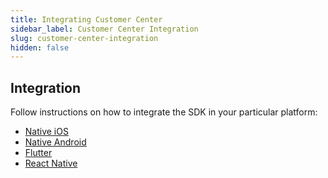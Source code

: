 ```yaml
---
title: Integrating Customer Center
sidebar_label: Customer Center Integration
slug: customer-center-integration
hidden: false
---
```




<YouTubeEmbed videoId="yraB5gQCUPE" title="Integrating the Customer Center" />


<OverviewPartial />

## Integration

Follow instructions on how to integrate the SDK in your particular platform:

- [Native iOS](/tools/customer-center/customer-center-integration-ios#installation)
- [Native Android](/tools/customer-center/customer-center-integration-android#installation)
- [Flutter](/tools/customer-center/customer-center-flutter#installation)
- [React Native](/tools/customer-center/customer-center-react-native#installation)
